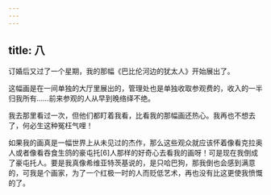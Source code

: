 ```yaml
---
---
---
```

title: 八
---




订婚后又过了一个星期，我的那幅《巴比伦河边的犹太人》开始展出了。

这幅画是在一间单独的大厅里展出的，管理处也是单独收取参观费的，收入的一半归我所有……前来参观的人从早到晚络绎不绝。

我去那里看过一次，但他们都盯着我看，比看我的那幅画还热心。我再也不想去了，何必生这种冤枉气哩！

如果我的画真是一幅世界上从未见过的杰作，那么这些观众就应该怀着像看克拉奥人或者像看吞食生鸽的豪屯托[6]人那样的好奇心去看我的画呀！可是现在我倒成了豪屯托人。要是我真像希维亚特茨基说的，是只哈巴狗，那我倒也会感到满意的，可我是个画家，为了一个红极一时的人而贬低艺术，再也没有比这更使我愤慨的了。
